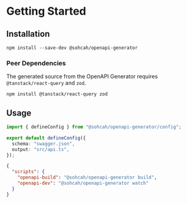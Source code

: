 # Getting Started

## Installation

```package-install
npm install --save-dev @sohcah/openapi-generator
```

### Peer Dependencies

The generated source from the OpenAPI Generator requires `@tanstack/react-query` and `zod`.

```package-install
npm install @tanstack/react-query zod
```

## Usage

```ts title="openapi.config.ts"
import { defineConfig } from "@sohcah/openapi-generator/config";

export default defineConfig({
  schema: "swagger.json",
  output: "src/api.ts",
});
```

```json title="package.json"
{
  "scripts": {
    "openapi-build": "@sohcah/openapi-generator build",
    "openapi-dev": "@sohcah/openapi-generator watch"
  }
}
```
